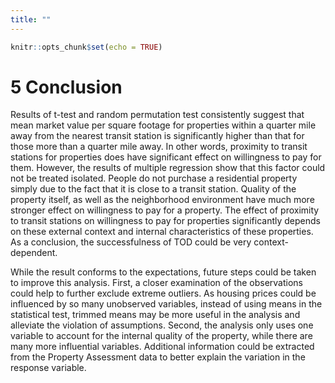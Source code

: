 ---
title: ""
---

```{r setup, include=FALSE}
knitr::opts_chunk$set(echo = TRUE)
```

# 5 Conclusion

Results of t-test and random permutation test consistently suggest that mean market value per square footage for properties within a quarter mile away from the nearest transit station is significantly higher than that for those more than a quarter mile away. In other words, proximity to transit stations for properties does have significant effect on willingness to pay for them. However, the results of multiple regression show that this factor could not be treated isolated. People do not purchase a residential property simply due to the fact that it is close to a transit station. Quality of the property itself, as well as the neighborhood environment have much more stronger effect on willingness to pay for a property. The effect of proximity to transit stations on willingness to pay for properties significantly depends on these external context and internal characteristics of these properties. As a conclusion, the successfulness of TOD could be very context-dependent.

While the result conforms to the expectations, future steps could be taken to improve this analysis. First, a closer examination of the observations could help to further exclude extreme outliers. As housing prices could be influenced by so many unobserved variables, instead of using means in the statistical test, trimmed means may be more useful in the analysis and alleviate the violation of assumptions. Second, the analysis only uses one variable to account for the internal quality of the property, while there are many more influential variables. Additional information could be extracted from the Property Assessment data to better explain the variation in the response variable.